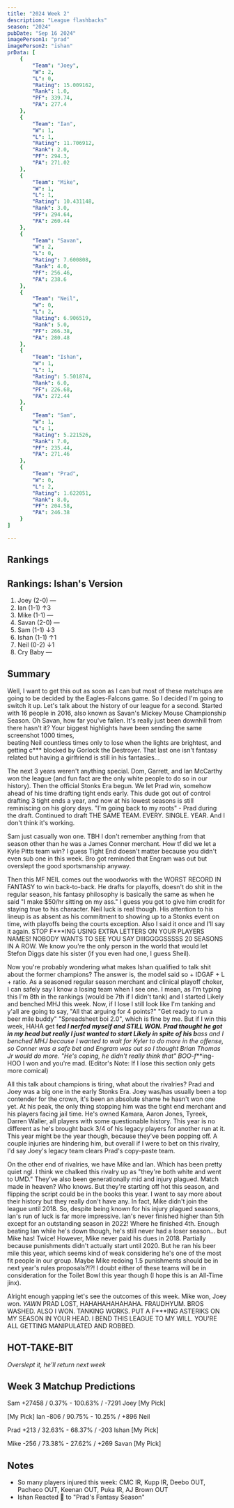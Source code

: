 ```yaml
---
title: "2024 Week 2"
description: "League flashbacks"
season: "2024"
pubDate: "Sep 16 2024"
imagePerson1: "prad"
imagePerson2: "ishan"
prData: [
    {
        "Team": "Joey",
        "W": 2,
        "L": 0,
        "Rating": 15.009162,
        "Rank": 1.0,
        "PF": 339.74,
        "PA": 277.4
    },
    {
        "Team": "Ian",
        "W": 1,
        "L": 1,
        "Rating": 11.706912,
        "Rank": 2.0,
        "PF": 294.3,
        "PA": 271.02
    },
    {
        "Team": "Mike",
        "W": 1,
        "L": 1,
        "Rating": 10.431148,
        "Rank": 3.0,
        "PF": 294.64,
        "PA": 260.44
    },
    {
        "Team": "Savan",
        "W": 2,
        "L": 0,
        "Rating": 7.600808,
        "Rank": 4.0,
        "PF": 256.46,
        "PA": 238.6
    },
    {
        "Team": "Neil",
        "W": 0,
        "L": 2,
        "Rating": 6.906519,
        "Rank": 5.0,
        "PF": 266.38,
        "PA": 280.48
    },
    {
        "Team": "Ishan",
        "W": 1,
        "L": 1,
        "Rating": 5.501874,
        "Rank": 6.0,
        "PF": 226.68,
        "PA": 272.44
    },
    {
        "Team": "Sam",
        "W": 1,
        "L": 1,
        "Rating": 5.221526,
        "Rank": 7.0,
        "PF": 235.44,
        "PA": 271.46
    },
    {
        "Team": "Prad",
        "W": 0,
        "L": 2,
        "Rating": 1.622051,
        "Rank": 8.0,
        "PF": 204.58,
        "PA": 246.38
    }
]

---
```



## Rankings

<PowerRankingTable client:load data={frontmatter.prData} />

## Rankings: Ishan's Version

1. Joey (2-0) —
2. Ian (1-1) ↑3
3. Mike (1-1) —
4. Savan (2-0) —
5. Sam (1-1) ↓3
6. Ishan (1-1) ↑1
7. Neil (0-2) ↓1
8. Cry Baby —

## Summary

Well, I want to get this out as soon as I can but most of these matchups are going to be decided by the Eagles-Falcons game. So I decided I'm going
to switch it up. Let's talk about the history of our league for a second. Started with 16 people in 2016, also known as Savan's Mickey Mouse Championship Season.
Oh Savan, how far you've fallen. It's really just been downhill from there hasn't it? Your biggest highlights have been sending the same screenshot 1000 times,  
beating Neil countless times only to lose when the lights are brightest, and getting c*** blocked by Gorlock the Destroyer. That last one isn't fantasy
related but having a girlfriend is still in his fantasies...

The next 3 years weren't anything special. Dom, Garrett, and Ian McCarthy won the league (and fun fact are the only white people to do so in our history).
Then the official Stonks Era begun. We let Prad win, somehow ahead of his time drafting tight ends early. This dude got out of control drafting 3 tight ends
a year, and now at his lowest seasons is still reminiscing on his glory days. "I'm going back to my roots" - Prad during the draft. Continued to draft THE SAME
TEAM. EVERY. SINGLE. YEAR. And I don't think it's working.

Sam just casually won one. TBH I don't remember anything from that season other than he was a James Conner merchant. How tf did we let a Kyle Pitts team win? I
guess Tight End doesn't matter because you didn't even sub one in this week. Bro got reminded that Engram was out but overslept the good sportsmanship anyway.

Then this MF NEIL comes out the woodworks with the WORST RECORD IN FANTASY to win back-to-back. He drafts for playoffs, doesn't do shit in the regular season,
his fantasy philosophy is basically the same as when he said "I make $50/hr sitting on my ass." I guess you got to give him credit for staying true to his character.
Neil luck is real though. His attention to his lineup is as absent as his commitment to showing up to a Stonks event on time, with playoffs being the courts exception.
Also I said it once and I'll say it again. STOP F***ING USING EXTRA LETTERS ON YOUR PLAYERS NAMES! NOBODY WANTS TO SEE YOU SAY DIIIGGGGSSSSS 20 SEASONS IN A ROW. We know
you're the only person in the world that would let Stefon Diggs date his sister (if you even had one, I guess Sheil).

Now you're probably wondering what makes Ishan qualified to talk shit about the former champions? The answer is, the model said so + IDGAF + L + ratio. As a
seasoned regular season merchant and clinical playoff choker, I can safely say I know a losing team when I see one. I mean, as I'm typing this I'm 8th in the
rankings (would be 7th if I didn't tank) and I started Likely and benched MHJ this week. Now, if I lose I still look like I'm tanking and y'all are going to say,
"All that arguing for 4 points?" "Get ready to run a beer mile buddy" "Spreadsheet boi 2.0", which is fine by me. But if I win this week, HAHA get f***ed I nerfed
myself and STILL WON. Prad thought he got in my head but really I just wanted to start Likely in spite of his b****ass and I benched MHJ because I wanted to wait for
Kyler to do more in the offense, so Conner was a safe bet and Engram was out so I thought Brian Thomas Jr would do more. "He's coping, he didn't really think that"
BOO-f***ing-HOO I won and you're mad. (Editor's Note: If I lose this section only gets more comical)

All this talk about champions is tiring, what about the rivalries? Prad and Joey was a big one in the early Stonks Era. Joey was/has usually been a top
contender for the crown, it's been an absolute shame he hasn't won one yet. At his peak, the only thing stopping him was the tight end merchant and his players
facing jail time. He's owned Kamara, Aaron Jones, Tyreek, Darren Waller, all players with some questionable history. This year is no different as he's brought
back 3/4 of his legacy players for another run at it. This year might be the year though, because they've been popping off. A couple injuries are hindering him,
but overall if I were to bet on this rivalry, I'd say Joey's legacy team clears Prad's copy-paste team.

On the other end of rivalries, we have Mike and Ian. Which has been pretty quiet ngl. I think we chalked this rivalry up as "they're both white and went to
UMD." They've also been generationally mid and injury plagued. Match made in heaven? Who knows. But they're starting off hot this season, and flipping the script 
could be in the books this year. I want to say more about their history but they really don't have any. In fact, Mike didn't join the league until 2018. So,
despite being known for his injury plagued seasons, Ian's run of luck is far more impressive. Ian's never finished higher than 5th except for an outstanding season
in 2022! Where he finished 4th. Enough beating Ian while he's down though, he's still never had a loser season... but Mike has! Twice! 
However, Mike never paid his dues in 2018. Partially because punishments didn't actually start until 2020. But he ran his beer mile this year, which seems kind of weak
considering he's one of the most fit people in our group. Maybe Mike redoing 1.5 punishments should be in next year's rules proposals?!?! I doubt either of these
teams will be in consideration for the Toilet Bowl this year though (I hope this is an All-Time jinx).

Alright enough yapping let's see the outcomes of this week. Mike won, Joey won. *YAWN* PRAD LOST, HAHAHAHAHAHAHA. FRAUDHYUM. BROS WASHED. ALSO I WON. TANKING WORKS.
PUT A F***ING ASTERIKS ON MY SEASON IN YOUR HEAD. I BEND THIS LEAGUE TO MY WILL. YOU'RE ALL GETTING MANIPULATED AND ROBBED.

## HOT-TAKE-BIT

*Overslept it, he'll return next week*

## Week 3 Matchup Predictions

Sam +27458 / 0.37% - 100.63% / -7291 Joey [My Pick]

[My Pick] Ian -806 / 90.75% - 10.25% / +896 Neil

Prad +213 / 32.63% - 68.37% / -203 Ishan [My Pick]

Mike -256 / 73.38% - 27.62% / +269 Savan [My Pick]

## Notes

* So many players injured this week: CMC IR, Kupp IR, Deebo OUT, Pacheco OUT, Keenan OUT, Puka IR, AJ Brown OUT
* Ishan Reacted 🤡 to "Prad's Fantasy Season"
